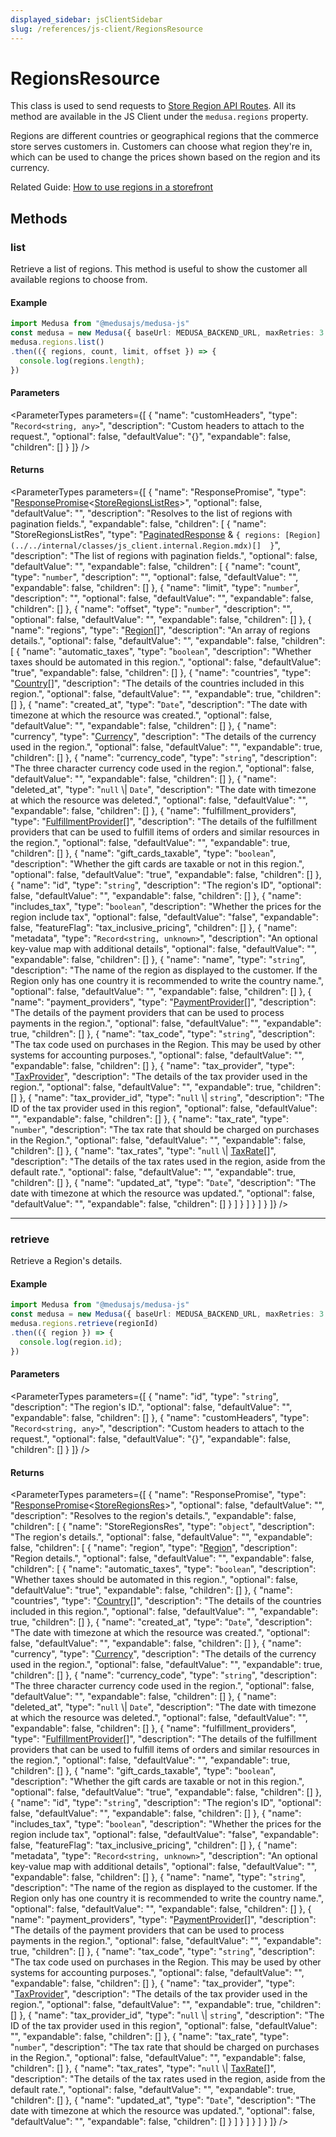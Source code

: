 ```yaml
---
displayed_sidebar: jsClientSidebar
slug: /references/js-client/RegionsResource
---
```



# RegionsResource

This class is used to send requests to [Store Region API Routes](https://docs.medusajs.com/api/store#regions\_getregions). All its method
are available in the JS Client under the `medusa.regions` property.

Regions are different countries or geographical regions that the commerce store serves customers in.
Customers can choose what region they're in, which can be used to change the prices shown based on the region and its currency.

Related Guide: [How to use regions in a storefront](https://docs.medusajs.com/modules/regions-and-currencies/storefront/use-regions)

## Methods

### list

Retrieve a list of regions. This method is useful to show the customer all available regions to choose from.

#### Example

```ts
import Medusa from "@medusajs/medusa-js"
const medusa = new Medusa({ baseUrl: MEDUSA_BACKEND_URL, maxRetries: 3 })
medusa.regions.list()
.then(({ regions, count, limit, offset }) => {
  console.log(regions.length);
})
```

#### Parameters

<ParameterTypes parameters={[
  {
    "name": "customHeaders",
    "type": "`Record<string, any>`",
    "description": "Custom headers to attach to the request.",
    "optional": false,
    "defaultValue": "{}",
    "expandable": false,
    "children": []
  }
]} />

#### Returns

<ParameterTypes parameters={[
  {
    "name": "ResponsePromise",
    "type": "[ResponsePromise](../../internal/types/js_client.internal.ResponsePromise.mdx)&#60;[StoreRegionsListRes](../../internal/types/js_client.internal.StoreRegionsListRes.mdx)&#62;",
    "optional": false,
    "defaultValue": "",
    "description": "Resolves to the list of regions with pagination fields.",
    "expandable": false,
    "children": [
      {
        "name": "StoreRegionsListRes",
        "type": "[PaginatedResponse](../../internal/types/js_client.internal.PaginatedResponse-1.mdx) & ``{ regions: [Region](../../internal/classes/js_client.internal.Region.mdx)[]  }``",
        "description": "The list of regions with pagination fields.",
        "optional": false,
        "defaultValue": "",
        "expandable": false,
        "children": [
          {
            "name": "count",
            "type": "`number`",
            "description": "",
            "optional": false,
            "defaultValue": "",
            "expandable": false,
            "children": []
          },
          {
            "name": "limit",
            "type": "`number`",
            "description": "",
            "optional": false,
            "defaultValue": "",
            "expandable": false,
            "children": []
          },
          {
            "name": "offset",
            "type": "`number`",
            "description": "",
            "optional": false,
            "defaultValue": "",
            "expandable": false,
            "children": []
          },
          {
            "name": "regions",
            "type": "[Region](../../internal/classes/js_client.internal.Region.mdx)[]",
            "description": "An array of regions details.",
            "optional": false,
            "defaultValue": "",
            "expandable": false,
            "children": [
              {
                "name": "automatic_taxes",
                "type": "`boolean`",
                "description": "Whether taxes should be automated in this region.",
                "optional": false,
                "defaultValue": "true",
                "expandable": false,
                "children": []
              },
              {
                "name": "countries",
                "type": "[Country](../../internal/classes/js_client.internal.internal.Country.mdx)[]",
                "description": "The details of the countries included in this region.",
                "optional": false,
                "defaultValue": "",
                "expandable": true,
                "children": []
              },
              {
                "name": "created_at",
                "type": "`Date`",
                "description": "The date with timezone at which the resource was created.",
                "optional": false,
                "defaultValue": "",
                "expandable": false,
                "children": []
              },
              {
                "name": "currency",
                "type": "[Currency](../../internal/classes/js_client.internal.Currency.mdx)",
                "description": "The details of the currency used in the region.",
                "optional": false,
                "defaultValue": "",
                "expandable": true,
                "children": []
              },
              {
                "name": "currency_code",
                "type": "`string`",
                "description": "The three character currency code used in the region.",
                "optional": false,
                "defaultValue": "",
                "expandable": false,
                "children": []
              },
              {
                "name": "deleted_at",
                "type": "`null` \\| `Date`",
                "description": "The date with timezone at which the resource was deleted.",
                "optional": false,
                "defaultValue": "",
                "expandable": false,
                "children": []
              },
              {
                "name": "fulfillment_providers",
                "type": "[FulfillmentProvider](../../internal/classes/js_client.internal.internal.FulfillmentProvider.mdx)[]",
                "description": "The details of the fulfillment providers that can be used to fulfill items of orders and similar resources in the region.",
                "optional": false,
                "defaultValue": "",
                "expandable": true,
                "children": []
              },
              {
                "name": "gift_cards_taxable",
                "type": "`boolean`",
                "description": "Whether the gift cards are taxable or not in this region.",
                "optional": false,
                "defaultValue": "true",
                "expandable": false,
                "children": []
              },
              {
                "name": "id",
                "type": "`string`",
                "description": "The region's ID",
                "optional": false,
                "defaultValue": "",
                "expandable": false,
                "children": []
              },
              {
                "name": "includes_tax",
                "type": "`boolean`",
                "description": "Whether the prices for the region include tax",
                "optional": false,
                "defaultValue": "false",
                "expandable": false,
                "featureFlag": "tax_inclusive_pricing",
                "children": []
              },
              {
                "name": "metadata",
                "type": "`Record<string, unknown>`",
                "description": "An optional key-value map with additional details",
                "optional": false,
                "defaultValue": "",
                "expandable": false,
                "children": []
              },
              {
                "name": "name",
                "type": "`string`",
                "description": "The name of the region as displayed to the customer. If the Region only has one country it is recommended to write the country name.",
                "optional": false,
                "defaultValue": "",
                "expandable": false,
                "children": []
              },
              {
                "name": "payment_providers",
                "type": "[PaymentProvider](../../internal/classes/js_client.internal.PaymentProvider.mdx)[]",
                "description": "The details of the payment providers that can be used to process payments in the region.",
                "optional": false,
                "defaultValue": "",
                "expandable": true,
                "children": []
              },
              {
                "name": "tax_code",
                "type": "`string`",
                "description": "The tax code used on purchases in the Region. This may be used by other systems for accounting purposes.",
                "optional": false,
                "defaultValue": "",
                "expandable": false,
                "children": []
              },
              {
                "name": "tax_provider",
                "type": "[TaxProvider](../../internal/classes/js_client.internal.TaxProvider.mdx)",
                "description": "The details of the tax provider used in the region.",
                "optional": false,
                "defaultValue": "",
                "expandable": true,
                "children": []
              },
              {
                "name": "tax_provider_id",
                "type": "`null` \\| `string`",
                "description": "The ID of the tax provider used in this region",
                "optional": false,
                "defaultValue": "",
                "expandable": false,
                "children": []
              },
              {
                "name": "tax_rate",
                "type": "`number`",
                "description": "The tax rate that should be charged on purchases in the Region.",
                "optional": false,
                "defaultValue": "",
                "expandable": false,
                "children": []
              },
              {
                "name": "tax_rates",
                "type": "`null` \\| [TaxRate](../../internal/classes/js_client.internal.TaxRate.mdx)[]",
                "description": "The details of the tax rates used in the region, aside from the default rate.",
                "optional": false,
                "defaultValue": "",
                "expandable": true,
                "children": []
              },
              {
                "name": "updated_at",
                "type": "`Date`",
                "description": "The date with timezone at which the resource was updated.",
                "optional": false,
                "defaultValue": "",
                "expandable": false,
                "children": []
              }
            ]
          }
        ]
      }
    ]
  }
]} />

___

### retrieve

Retrieve a Region's details.

#### Example

```ts
import Medusa from "@medusajs/medusa-js"
const medusa = new Medusa({ baseUrl: MEDUSA_BACKEND_URL, maxRetries: 3 })
medusa.regions.retrieve(regionId)
.then(({ region }) => {
  console.log(region.id);
})
```

#### Parameters

<ParameterTypes parameters={[
  {
    "name": "id",
    "type": "`string`",
    "description": "The region's ID.",
    "optional": false,
    "defaultValue": "",
    "expandable": false,
    "children": []
  },
  {
    "name": "customHeaders",
    "type": "`Record<string, any>`",
    "description": "Custom headers to attach to the request.",
    "optional": false,
    "defaultValue": "{}",
    "expandable": false,
    "children": []
  }
]} />

#### Returns

<ParameterTypes parameters={[
  {
    "name": "ResponsePromise",
    "type": "[ResponsePromise](../../internal/types/js_client.internal.ResponsePromise.mdx)&#60;[StoreRegionsRes](../../internal/types/js_client.internal.StoreRegionsRes.mdx)&#62;",
    "optional": false,
    "defaultValue": "",
    "description": "Resolves to the region's details.",
    "expandable": false,
    "children": [
      {
        "name": "StoreRegionsRes",
        "type": "`object`",
        "description": "The region's details.",
        "optional": false,
        "defaultValue": "",
        "expandable": false,
        "children": [
          {
            "name": "region",
            "type": "[Region](../../internal/classes/js_client.internal.Region.mdx)",
            "description": "Region details.",
            "optional": false,
            "defaultValue": "",
            "expandable": false,
            "children": [
              {
                "name": "automatic_taxes",
                "type": "`boolean`",
                "description": "Whether taxes should be automated in this region.",
                "optional": false,
                "defaultValue": "true",
                "expandable": false,
                "children": []
              },
              {
                "name": "countries",
                "type": "[Country](../../internal/classes/js_client.internal.internal.Country.mdx)[]",
                "description": "The details of the countries included in this region.",
                "optional": false,
                "defaultValue": "",
                "expandable": true,
                "children": []
              },
              {
                "name": "created_at",
                "type": "`Date`",
                "description": "The date with timezone at which the resource was created.",
                "optional": false,
                "defaultValue": "",
                "expandable": false,
                "children": []
              },
              {
                "name": "currency",
                "type": "[Currency](../../internal/classes/js_client.internal.Currency.mdx)",
                "description": "The details of the currency used in the region.",
                "optional": false,
                "defaultValue": "",
                "expandable": true,
                "children": []
              },
              {
                "name": "currency_code",
                "type": "`string`",
                "description": "The three character currency code used in the region.",
                "optional": false,
                "defaultValue": "",
                "expandable": false,
                "children": []
              },
              {
                "name": "deleted_at",
                "type": "`null` \\| `Date`",
                "description": "The date with timezone at which the resource was deleted.",
                "optional": false,
                "defaultValue": "",
                "expandable": false,
                "children": []
              },
              {
                "name": "fulfillment_providers",
                "type": "[FulfillmentProvider](../../internal/classes/js_client.internal.internal.FulfillmentProvider.mdx)[]",
                "description": "The details of the fulfillment providers that can be used to fulfill items of orders and similar resources in the region.",
                "optional": false,
                "defaultValue": "",
                "expandable": true,
                "children": []
              },
              {
                "name": "gift_cards_taxable",
                "type": "`boolean`",
                "description": "Whether the gift cards are taxable or not in this region.",
                "optional": false,
                "defaultValue": "true",
                "expandable": false,
                "children": []
              },
              {
                "name": "id",
                "type": "`string`",
                "description": "The region's ID",
                "optional": false,
                "defaultValue": "",
                "expandable": false,
                "children": []
              },
              {
                "name": "includes_tax",
                "type": "`boolean`",
                "description": "Whether the prices for the region include tax",
                "optional": false,
                "defaultValue": "false",
                "expandable": false,
                "featureFlag": "tax_inclusive_pricing",
                "children": []
              },
              {
                "name": "metadata",
                "type": "`Record<string, unknown>`",
                "description": "An optional key-value map with additional details",
                "optional": false,
                "defaultValue": "",
                "expandable": false,
                "children": []
              },
              {
                "name": "name",
                "type": "`string`",
                "description": "The name of the region as displayed to the customer. If the Region only has one country it is recommended to write the country name.",
                "optional": false,
                "defaultValue": "",
                "expandable": false,
                "children": []
              },
              {
                "name": "payment_providers",
                "type": "[PaymentProvider](../../internal/classes/js_client.internal.PaymentProvider.mdx)[]",
                "description": "The details of the payment providers that can be used to process payments in the region.",
                "optional": false,
                "defaultValue": "",
                "expandable": true,
                "children": []
              },
              {
                "name": "tax_code",
                "type": "`string`",
                "description": "The tax code used on purchases in the Region. This may be used by other systems for accounting purposes.",
                "optional": false,
                "defaultValue": "",
                "expandable": false,
                "children": []
              },
              {
                "name": "tax_provider",
                "type": "[TaxProvider](../../internal/classes/js_client.internal.TaxProvider.mdx)",
                "description": "The details of the tax provider used in the region.",
                "optional": false,
                "defaultValue": "",
                "expandable": true,
                "children": []
              },
              {
                "name": "tax_provider_id",
                "type": "`null` \\| `string`",
                "description": "The ID of the tax provider used in this region",
                "optional": false,
                "defaultValue": "",
                "expandable": false,
                "children": []
              },
              {
                "name": "tax_rate",
                "type": "`number`",
                "description": "The tax rate that should be charged on purchases in the Region.",
                "optional": false,
                "defaultValue": "",
                "expandable": false,
                "children": []
              },
              {
                "name": "tax_rates",
                "type": "`null` \\| [TaxRate](../../internal/classes/js_client.internal.TaxRate.mdx)[]",
                "description": "The details of the tax rates used in the region, aside from the default rate.",
                "optional": false,
                "defaultValue": "",
                "expandable": true,
                "children": []
              },
              {
                "name": "updated_at",
                "type": "`Date`",
                "description": "The date with timezone at which the resource was updated.",
                "optional": false,
                "defaultValue": "",
                "expandable": false,
                "children": []
              }
            ]
          }
        ]
      }
    ]
  }
]} />
